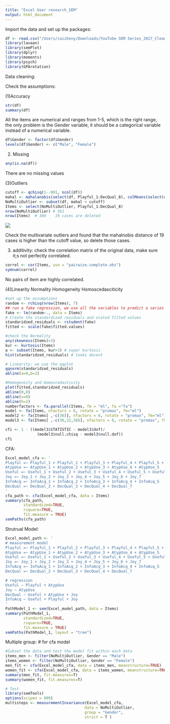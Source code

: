 ```yaml
---
title: "Excel User research_SEM"
output: html_document
---
```

Import the data and set up the packages:
```r
df <- read.csv("/Users/caizheny/Downloads/YouTube SEM Series_2017_Cleaned.csv")
library(lavaan)
library(semPlot)
library(dplyr)
library(moments)
library(psych)
library(GPArotation)
```

Data cleaning:


Check the assumptions:

(1)Accuracy
```r
str(df)
summary(df)
```

All the items are numerical and ranges from 1-5, which is the right range, the only problem is the Gender variable, it should be a categorical variable instead of a numerical variable.

```r
df$Gender <- factor(df$Gender)
levels(df$Gender) <- c("Male", "Female")
```

(2) Missing
```r
any(is.na(df))
```
There are no missing values

(3)Outliers
```r
cutoff <- qchisq(1-.001, ncol(df))
mahal <- mahalanobis(select(df, Playful_1:DecQual_8), colMeans(select(df, Playful_1:DecQual_8)), cov(select(df, Playful_1:DecQual_8)))
NoMultiOutlier <- subset(df, mahal < cutoff)
Items <- select(NoMultiOutlier, Playful_1:DecQual_8)
nrow(NoMultiOutlier) # 361
nrow(Items)  # 380    19 cases are deleted
```
![](Figures/unnamed-chunk-10-1.png)<!-- -->

Check the multivariate outliers and found that the mahalnobis distance of 19 cases is higher than the cutoff value, so delete those cases.

(3) additivity: check the correlation matrix of the original data, make sure it;s not perfectly correlated.
```r
correl <- cor(Items, use = "pairwise.complete.obs")
symnum(correl)
```

No pairs of item are highly correlated.


(4)Linearity Normality Homogeneity  Homoscedasciticity
```r
#set up the assumptions
random <- rchisq(nrow(Items), 7)
## run a fake regression, we use all the variables to predict a series of random number
fake <- lm(random~., data = Items)
# Create the standardized residuals and scaled fitted values
standaridzed_residuals <- rstudent(fake)
fitted <- scale(fake$fitted.values)

#check the Normality
any(skewness(Items)>3)
kur <- kurtosis(Items)
a <- subset(Items, kur>3) # super kurtosis
hist(standaridzed_residuals) # looks decent

# Linearity: we use the qqplot
qqnorm(standaridzed_residuals)
abline(a=0,b=1)

#Homogeneity and Homoscedastivity
plot(fitted,standaridzed_residuals)
abline(0,0)
abline(v=0)
abline(h=2)
numberfactors <- fa.parallel(Items, fm = "ml", fa ="fa")
model <- fa(Items, nfactors = 6, rotate = "promax", fm="ml")
model2 <- fa(Items[ ,-c(36)], nfactors = 6, rotate = "promax", fm="ml")
model3 <- fa(Items[ ,-c(36,32,38)], nfactors = 6, rotate = "promax", fm="ml")
```


```r
cfi <- 1 - ((model3$STATISTIC - model3$dof)/
              (model3$null.chisq - model3$null.dof))
cfi
```


CFA:

```r
Excel_model_cfa <- '
Playful =~ Playful_1 + Playful_2 + Playful_3 + Playful_4 + Playful_5 + Playful_6 + Playful_7
AtypUse =~ AtypUse_1 + AtypUse_2 + AtypUse_3 + AtypUse_4 + AtypUse_5
Useful =~ Useful_1 + Useful_2 + Useful_3 + Useful_4 + Useful_5 + Useful_6 + Useful_7
Joy =~ Joy_1 + Joy_2 + Joy_3 + Joy_4 + Joy_5 + Joy_6 + Joy_7
InfoAcq =~ InfoAcq_1 + InfoAcq_2 + InfoAcq_3 + InfoAcq_4 + InfoAcq_5
DecQual =~ DecQual_2 + DecQual_3 + DecQual_4 + DecQual_7
'
cfa_path <- cfa(Excel_model_cfa, data = Items)
summary(cfa_path, 
        standardized=TRUE, 
        rsquare=TRUE, 
        fit.measure = TRUE)
semPaths(cfa_path)
```

Strutrual Model:
```r
Excel_model_path <- '
# measurement model
Playful =~ Playful_1 + Playful_2 + Playful_3 + Playful_4 + Playful_5 + Playful_6 + Playful_7
AtypUse =~ AtypUse_1 + AtypUse_2 + AtypUse_3 + AtypUse_4 + AtypUse_5
Useful =~ Useful_1 + Useful_2 + Useful_3 + Useful_4 + Useful_5 + Useful_6 + Useful_7
Joy =~ Joy_1 + Joy_2 + Joy_3 + Joy_4 + Joy_5 + Joy_6 + Joy_7
InfoAcq =~ InfoAcq_1 + InfoAcq_2 + InfoAcq_3 + InfoAcq_4 + InfoAcq_5
DecQual =~ DecQual_2 + DecQual_3 + DecQual_4 + DecQual_7

# regression
Useful ~ Playful + AtypUse
Joy ~ AtypUse
DecQual ~ Useful + AtypUse + Joy
InfoAcq ~ Useful + Playful + Joy
'
PathModel_1 <- sem(Excel_model_path, data = Items)
summary(PathModel_1, 
        standardized=TRUE, 
        rsquare=TRUE, 
        fit.measure = TRUE)
semPaths(PathModel_1, layout = "tree")
```

Multiple group:
# for cfa model
```r
#Subset the data and test the model fit within each data
items_men <- filter(NoMultiOutlier, Gender == "Male")
items_women <- filter(NoMultiOutlier, Gender == "Female")
men_fit <- cfa(Excel_model_cfa, data = items_men, meanstructure=TRUE)
women_fit <- cfa(Excel_model_cfa, data = items_women, meanstructure=TRUE)
summary(men_fit, fit.measures=T)
summary(women_fit, fit.measures=T)

# Test
library(semTools)
options(scipen = 999)
multisteps <- measurementInvariance(Excel_model_cfa, 
                                   data = NoMultiOutlier, 
                                   group = "Gender",
                                   strict = T )

```




















